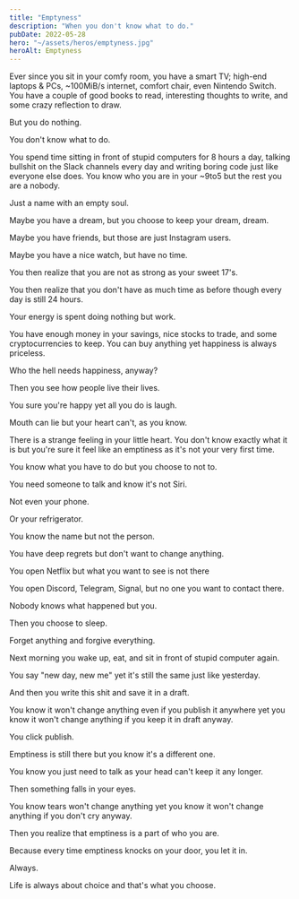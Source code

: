 ```yaml
---
title: "Emptyness"
description: "When you don't know what to do."
pubDate: 2022-05-28
hero: "~/assets/heros/emptyness.jpg"
heroAlt: Emptyness
---
```


Ever since you sit in your comfy room, you have a smart TV; high-end laptops & PCs, ~100MiB/s internet, comfort chair, even Nintendo Switch. You have a couple of good books to read, interesting thoughts to write, and some crazy reflection to draw.

But you do nothing.

You don't know what to do.

You spend time sitting in front of stupid computers for 8 hours a day, talking bullshit on the Slack channels every day and writing boring code just like everyone else does. You know who you are in your ~9to5 but the rest you are a nobody.

Just a name with an empty soul.

Maybe you have a dream, but you choose to keep your dream, dream.

Maybe you have friends, but those are just Instagram users.

Maybe you have a nice watch, but have no time.

You then realize that you are not as strong as your sweet 17's.

You then realize that you don't have as much time as before though every day is still 24 hours.

Your energy is spent doing nothing but work.

You have enough money in your savings, nice stocks to trade, and some cryptocurrencies to keep. You can buy anything yet happiness is always priceless.

Who the hell needs happiness, anyway?

Then you see how people live their lives.

You sure you're happy yet all you do is laugh.

Mouth can lie but your heart can't, as you know.

There is a strange feeling in your little heart. You don't know exactly what it is but you're sure it feel like an emptiness as it's not your very first time.

You know what you have to do but you choose to not to.

You need someone to talk and know it's not Siri.

Not even your phone.

Or your refrigerator.

You know the name but not the person.

You have deep regrets but don't want to change anything.

You open Netflix but what you want to see is not there

You open Discord, Telegram, Signal, but no one you want to contact there.

Nobody knows what happened but you.

Then you choose to sleep.

Forget anything and forgive everything.

Next morning you wake up, eat, and sit in front of stupid computer again.

You say "new day, new me" yet it's still the same just like yesterday.

And then you write this shit and save it in a draft.

You know it won't change anything even if you publish it anywhere yet you know it won't change anything if you keep it in draft anyway.

You click publish.

Emptiness is still there but you know it's a different one.

You know you just need to talk as your head can't keep it any longer.

Then something falls in your eyes.

You know tears won't change anything yet you know it won't change anything if you don't cry anyway.

Then you realize that emptiness is a part of who you are.

Because every time emptiness knocks on your door, you let it in.

Always.

Life is always about choice and that's what you choose.
